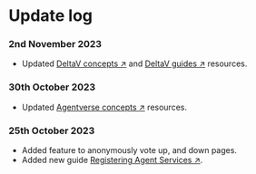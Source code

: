 # Update log

### 2nd November 2023

 - Updated [DeltaV concepts ↗️](/concepts#deltav) and [DeltaV guides ↗️](/guides#deltav) resources.
 
### 30th October 2023

 - Updated [Agentverse concepts ↗️](/concepts#agentverse) resources.

### 25th October 2023

 - Added feature to anonymously vote up, and down pages.
 - Added new guide [Registering Agent Services ↗️](guides/agentverse/registering-agent-services).


